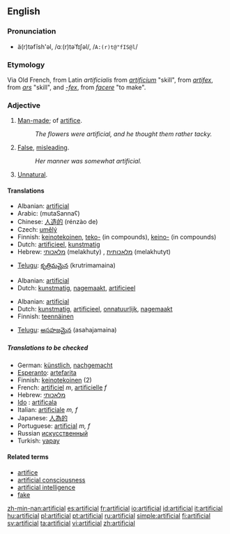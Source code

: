 ==English==

===Pronunciation===
*ä(r)təfĭsh'əl, /ɑː(r)təˈfɪʃəl/, /<tt>A:(r)t@"fIS@l</tt>/

===Etymology===
Via Old French, from Latin ''artificialis'' from ''[[artificium]]'' "skill", from ''[[artifex]]'', from ''[[ars]]'' "skill", and ''[[-fex]]'', from ''[[facere]]'' "to make".

===Adjective===
{{en-adj}}

# [[Man-made]]; of [[artifice]].
#:''The flowers were artificial, and he thought them rather tacky.''
# [[False]], [[misleading]].
#:''Her manner was somewhat artificial.''
# [[Unnatural]].

====Translations====
{{trans-top|man-made}}
*Albanian: [[artificial]]
*Arabic: {{ARchar|[[مُتَصَنَّع]]}} (mutaSannaʕ)
*Chinese: [[人造的]] (rénzào de)
*Czech: [[umělý]] {{m}}
*Finnish: [[keinotekoinen]], [[teko-]] (in compounds), [[keino-]] (in compounds)
*Dutch: [[artificieel]], [[kunstmatig]]
*Hebrew: [[מלאכותי]] (melakhuty) {{m}}, [[מלאכותית]] (melakhutyt) {{f}}
{{trans-mid}}
*[[Telugu]]: [[కృత్రిమమైన]] (krutrimamaina)
{{trans-bottom}}

{{trans-top|false, misleading}}
*Albanian: [[artificial]]
*Dutch: [[kunstmatig]], [[nagemaakt]], [[artificieel]]
{{trans-mid}}
{{trans-bottom}}

{{trans-top|unnatural}}
*Albanian: [[artificial]]
*Dutch: [[kunstmatig]], [[artificieel]], [[onnatuurlijk]], [[nagemaakt]]
*Finnish: [[teennäinen]]
{{trans-mid}}
*[[Telugu]]: [[అసహజమైన]] (asahajamaina)
{{trans-bottom}}

=====Translations to be checked=====
*German: [[künstlich]], [[nachgemacht]]
*[[Esperanto]]: [[artefarita]]
*Finnish: [[keinotekoinen]] (2)
*French: [[artificiel]] ''m'', [[artificielle]] ''f''
*Hebrew: [[מלאכותי]]
* [[Ido]] : [[artificala]]
*Italian: [[artificiale]] ''m, f''
*Japanese: [[人為的]]
*Portuguese: [[artificial]] ''m, f''
*Russian [[искусственный]]
*Turkish: [[yapay]]

====Related terms====
*[[artifice]]
*[[artificial consciousness]]
*[[artificial intelligence]]
*[[fake]]

[[zh-min-nan:artificial]]
[[es:artificial]]
[[fr:artificial]]
[[io:artificial]]
[[id:artificial]]
[[it:artificial]]
[[hu:artificial]]
[[pl:artificial]]
[[pt:artificial]]
[[ru:artificial]]
[[simple:artificial]]
[[fi:artificial]]
[[sv:artificial]]
[[ta:artificial]]
[[vi:artificial]]
[[zh:artificial]]